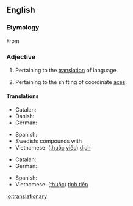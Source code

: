 ==English==

===Etymology===
From {{suffix|translation|ary|lang=en}}

===Adjective===
{{en-adj|-}}

# Pertaining to the [[translation]] of language.
# {{label|en|geometry}} Pertaining to the shifting of coordinate [[axis|axes]].

====Translations====
{{trans-top|translation of language}}
* Catalan: {{t|ca|traduccional}}
* Danish: {{qualifier|compounds}} {{t+|da|oversættelse|alt=oversættelses-}}
* German: {{t|de|übersetzungstechnisch}}
{{trans-mid}}
* Spanish: {{t|es|traduccional}}
* Swedish: compounds with {{t+|sv|översättning|c}}
* Vietnamese: ([[thuộc]] [[việc]]) [[dịch]]
{{trans-bottom}}

{{trans-top|shifting of coordinate axes}}
* Catalan: {{t|ca|translacional}}
* German: {{t|de|translatorisch}}
{{trans-mid}}
* Spanish: {{t|es|traslacional}}
* Vietnamese: ([[thuộc]]) [[tịnh tiến]]
{{trans-bottom}}

[[io:translationary]]